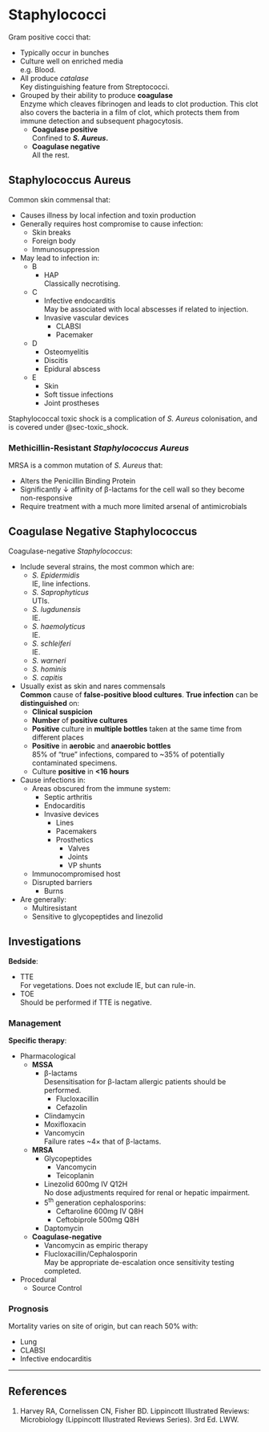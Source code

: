 # Staphylococci {#sec-staph}

Gram positive cocci that:

* Typically occur in bunches
* Culture well on enriched media\
e.g. Blood.
* All produce *catalase*\
Key distinguishing feature from Streptococci.
* Grouped by their ability to produce **coagulase**\
Enzyme which cleaves fibrinogen and leads to clot production. This clot also covers the bacteria in a film of clot, which protects them from immune detection and subsequent phagocytosis.
	* **Coagulase positive**\
	Confined to ***S. Aureus*.**
	* **Coagulase negative**\
	All the rest.


## Staphylococcus Aureus

Common skin commensal that:

* Causes illness by local infection and toxin production
* Generally requires host compromise to cause infection:
	* Skin breaks
	* Foreign body
	* Immunosuppression
* May lead to infection in:
	* B
		* HAP\
		Classically necrotising.
	* C
		* Infective endocarditis\
		May be associated with local abscesses if related to injection.
		* Invasive vascular devices
			* CLABSI
			* Pacemaker
	* D
		* Osteomyelitis
		* Discitis
		* Epidural abscess
	* E
		* Skin
		* Soft tissue infections
		* Joint prostheses

:::column-margin
Staphylococcal toxic shock is a complication of *S. Aureus* colonisation, and is covered under @sec-toxic_shock.
:::


### Methicillin-Resistant *Staphylococcus Aureus*

MRSA is a common mutation of *S. Aureus* that:

* Alters the Penicillin Binding Protein
* Significantly ↓ affinity of β-lactams for the cell wall so they become non-responsive
* Require treatment with a much more limited arsenal of antimicrobials


## Coagulase Negative Staphylococcus

Coagulase-negative *Staphylococcus*:

* Include several strains, the most common which are:
	* *S. Epidermidis*\
	IE, line infections.
	* *S. Saprophyticus*\
	UTIs.
	* *S. lugdunensis*\
	IE.
	* *S. haemolyticus*\
	IE.
	* *S. schleiferi*\
	IE.
	* *S. warneri*
	* *S. hominis*
	* *S. capitis*
* Usually exist as skin and nares commensals\
**Common** cause of **false-positive blood cultures**. **True infection** can be **distinguished** on:
	* **Clinical suspicion**
	* **Number** of **positive cultures**
	* **Positive** culture in **multiple bottles** taken at the same time from different places
	* **Positive** in **aerobic** and **anaerobic bottles**\
	85% of "true" infections, compared to ~35% of potentially contaminated specimens.
	* Culture **positive** in **<16 hours**
* Cause infections in:
	* Areas obscured from the immune system:
		* Septic arthritis
		* Endocarditis
		* Invasive devices
			* Lines
			* Pacemakers
			* Prosthetics
				* Valves
				* Joints
				* VP shunts
	* Immunocompromised host
	* Disrupted barriers
		* Burns
* Are generally:
	* Multiresistant
	* Sensitive to glycopeptides and linezolid


## Investigations

**Bedside**:

* TTE\
For vegetations. Does not exclude IE, but can rule-in.
* TOE\
Should be performed if TTE is negative.


### Management

**Specific therapy**:

* Pharmacological
	* **MSSA**\
		* β-lactams\
		Desensitisation for β-lactam allergic patients should be performed.
			* Flucloxacillin
			* Cefazolin
		* Clindamycin
		* Moxifloxacin
		* Vancomycin\
		Failure rates ~4× that of β-lactams. 
	* **MRSA**
		* Glycopeptides
			* Vancomycin
			* Teicoplanin
		* Linezolid 600mg IV Q12H\
		No dose adjustments required for renal or hepatic impairment.
		* 5^th^ generation cephalosporins:
			* Ceftaroline 600mg IV Q8H
			* Ceftobiprole 500mg Q8H
		* Daptomycin
	* **Coagulase-negative**
		* Vancomycin as empiric therapy
		* Flucloxacillin/Cephalosporin\
		May be appropriate de-escalation once sensitivity testing completed.
* Procedural
	* Source Control


### Prognosis

Mortality varies on site of origin, but can reach 50% with:

* Lung
* CLABSI
* Infective endocarditis


---

## References

1. Harvey RA, Cornelissen CN, Fisher BD. Lippincott Illustrated Reviews: Microbiology (Lippincott Illustrated Reviews Series). 3rd Ed. LWW.